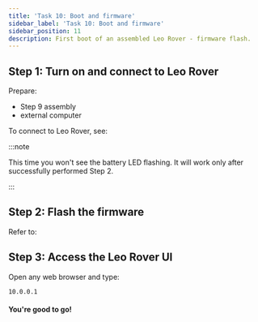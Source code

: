 ```yaml
---
title: 'Task 10: Boot and firmware'
sidebar_label: 'Task 10: Boot and firmware'
sidebar_position: 11
description: First boot of an assembled Leo Rover - firmware flash.
---
```


## Step 1: Turn on and connect to Leo Rover

Prepare:

- Step 9 assembly
- external computer

<ImageZoom
  loading="eager"
  src="/img/robots/leo/manuals/boot-and-firmware/boot-and-firmware-1.webp"
  width="1200"
  height="802"
/>

To connect to Leo Rover, see:

<LinkButton
  to="/docs/leo-rover/guides/connect-to-rover-ap"
  title="Connect to Leo Rover AP"
/>

:::note

This time you won't see the battery LED flashing. It will work only after
successfully performed Step 2.

:::

## Step 2: Flash the firmware

Refer to:

<LinkButton
  to="/docs/leo-rover/guides/firmware-update"
  title="Firmware update"
/>

## Step 3: Access the Leo Rover UI

Open any web browser and type:

```
10.0.0.1
```

<ImageZoom
  src="/img/robots/leo/getting-started/leo-ui.webp"
  width="1888"
  height="1080"
/>

#### You're good to go!
